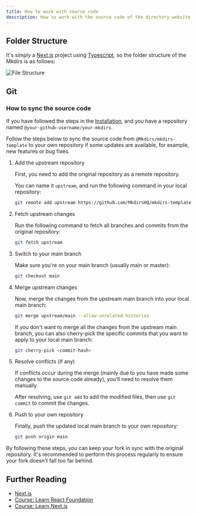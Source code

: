 ```yaml
---
title: How to work with source code
description: How to work with the source code of the directory website.
---
```



## Folder Structure

It's simply a [Next.js](https://nextjs.org/) project using [Typescript](https://www.typescriptlang.org/), so the folder structure of the Mkdirs is as follows:

![File Structure](../../../../assets/images/guide-file-structure.png)

## Git

### How to sync the source code

If you have followed the steps in the [Installation](/docs/installation), and you have a repository named `@your-github-username/your-mkdirs`.

Follow the steps below to sync the source code from `@Mkdirs/mkdirs-template` to your own repository if some updates are available, for example, new features or bug fixes.

<Steps>

1. Add the upstream repository

    First, you need to add the original repository as a remote repository. 
    
    You can name it `upstream`, and run the following command in your local repository:

    ```bash
    git remote add upstream https://github.com/MkdirsHQ/mkdirs-template.git
    ```

2. Fetch upstream changes
    
    Run the following command to fetch all branches and commits from the original repository:

    ```bash
    git fetch upstream
    ```

3. Switch to your main branch
    
    Make sure you're on your main branch (usually main or master):

    ```bash
    git checkout main
    ```

4. Merge upstream changes
    
    Now, merge the changes from the upstream main branch into your local main branch:

    ```bash
    git merge upstream/main --allow-unrelated-histories
    ```

    If you don't want to merge all the changes from the upstream main branch, you can also cherry-pick the specific commits that you want to apply to your local main branch:

    ```bash
    git cherry-pick <commit-hash>
    ```

5. Resolve conflicts (if any)

    If conflicts occur during the merge (mainly due to you have made some changes to the source code already), you'll need to resolve them manually. 
    
    After resolving, use `git add` to add the modified files, then use `git commit` to commit the changes.

6. Push to your own repository
    
    Finally, push the updated local main branch to your own repository:

    ```bash
    git push origin main
    ```

</Steps>

By following these steps, you can keep your fork in sync with the original repository. It's recommended to perform this process regularly to ensure your fork doesn't fall too far behind.

## Further Reading

- [Next.js](https://nextjs.org/)
- [Course: Learn React Foundation](https://nextjs.org/learn/react-foundations)
- [Course: Learn Next.js](https://nextjs.org/learn)
